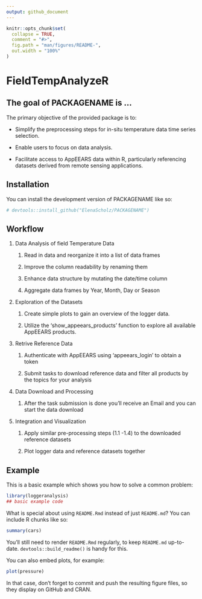 ```yaml
---
output: github_document
---
```


<!-- README.md is generated from README.Rmd. Please edit that file -->

```r
knitr::opts_chunk$set(
  collapse = TRUE,
  comment = "#>",
  fig.path = "man/figures/README-",
  out.width = "100%"
)
```

# FieldTempAnalyzeR

<!-- badges: start -->

<!-- badges: end -->

## The goal of PACKAGENAME is ...

The primary objective of the provided package is to:

-   Simplify the preprocessing steps for in-situ temperature data time series selection.

-   Enable users to focus on data analysis.

-   Facilitate access to AppEEARS data within R, particularly referencing datasets derived from remote sensing applications.

    <!-- -->

## Installation

You can install the development version of PACKAGENAME like so:

``` r
# devtools::install_github("ElenaScholz/PACKAGENAME")
```

## Workflow

1.  Data Analysis of field Temperature Data

    1.  Read in data and reorganize it into a list of data frames

    2.  Improve the column readability by renaming them

    3.  Enhance data structure by mutating the date/time column

    4.  Aggregate data frames by Year, Month, Day or Season

2.  Exploration of the Datasets

    1.  Create simple plots to gain an overview of the logger data.

    2.  Utilize the 'show_appeears_products' function to explore all available AppEEARS products.

3.  Retrive Reference Data

    1.  Authenticate with AppEEARS using 'appeears_login' to obtain a token

    2.  Submit tasks to download reference data and filter all products by the topics for your analysis

4.  Data Download and Processing

    1.  After the task submission is done you'll receive an Email and you can start the data download

5.  Integration and Visualization

    1.  Apply similar pre-processing steps (1.1 -1.4) to the downloaded reference datasets

    2.  Plot logger data and reference datasets together

## Example

This is a basic example which shows you how to solve a common problem:

```r
library(loggeranalysis)
## basic example code
```

What is special about using `README.Rmd` instead of just `README.md`? You can include R chunks like so:

```r
summary(cars)
```

You'll still need to render `README.Rmd` regularly, to keep `README.md` up-to-date. `devtools::build_readme()` is handy for this.

You can also embed plots, for example:

```r
plot(pressure)
```

In that case, don't forget to commit and push the resulting figure files, so they display on GitHub and CRAN.
